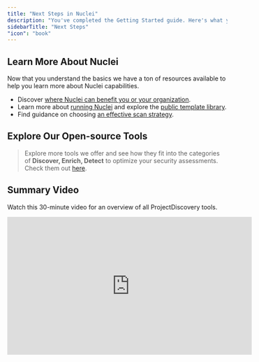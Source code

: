```yaml
---
title: "Next Steps in Nuclei"
description: "You've completed the Getting Started guide. Here's what you can explore next."
sidebarTitle: "Next Steps"
"icon": "book"
---
```


## Learn More About Nuclei
Now that you understand the basics we have a ton of resources available to help you learn more about Nuclei capabilities.

- Discover [where Nuclei can benefit you or your organization](https://docs.projectdiscovery.io/tools/nuclei/overview#where-to-use-nuclei).
- Learn more about [running Nuclei](https://docs.projectdiscovery.io/tools/nuclei/running) and explore the [public template library](https://docs.projectdiscovery.io/tools/nuclei/running#public-templates).
- Find guidance on choosing [an effective scan strategy](https://docs.projectdiscovery.io/tools/nuclei/running#which-scan-strategy-to-use).

## Explore Our Open-source Tools

> Explore more tools we offer and see how they fit into the categories of **Discover, Enrich, Detect** to optimize your security assessments. Check them out [here](https://docs.projectdiscovery.io/tools/index).


## Summary Video

<Tip>Watch this 30-minute video for an overview of all ProjectDiscovery tools.</Tip>

<iframe
  width="560"
  height="315"
  src="https://www.youtube.com/embed/cBkfk0VbvLw?si=fHe3Dy9RCycVKs_y"
  title="YouTube video player"
  frameBorder="0"
  allow="accelerometer; autoplay; clipboard-write; encrypted-media; gyroscope; picture-in-picture"
  allowFullScreen
></iframe>
